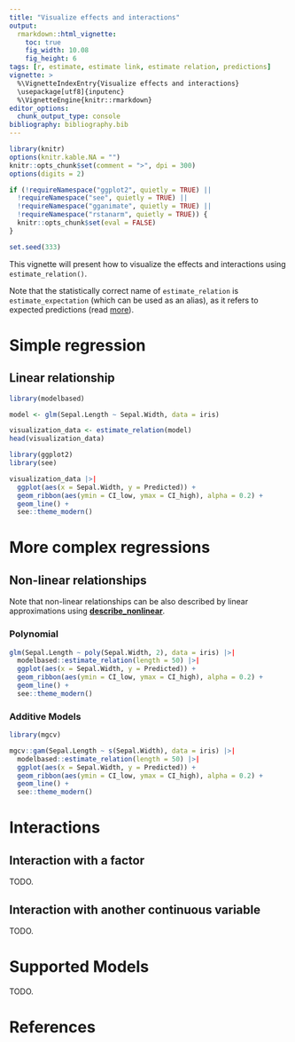 ```yaml
---
title: "Visualize effects and interactions"
output: 
  rmarkdown::html_vignette:
    toc: true
    fig_width: 10.08
    fig_height: 6
tags: [r, estimate, estimate link, estimate relation, predictions]
vignette: >
  %\VignetteIndexEntry{Visualize effects and interactions}
  \usepackage[utf8]{inputenc}
  %\VignetteEngine{knitr::rmarkdown}
editor_options: 
  chunk_output_type: console
bibliography: bibliography.bib
---
```


```r
library(knitr)
options(knitr.kable.NA = "")
knitr::opts_chunk$set(comment = ">", dpi = 300)
options(digits = 2)

if (!requireNamespace("ggplot2", quietly = TRUE) ||
  !requireNamespace("see", quietly = TRUE) ||
  !requireNamespace("gganimate", quietly = TRUE) ||
  !requireNamespace("rstanarm", quietly = TRUE)) {
  knitr::opts_chunk$set(eval = FALSE)
}

set.seed(333)
```

This vignette will present how to visualize the effects and interactions using
`estimate_relation()`.

Note that the statistically correct name of `estimate_relation` is `estimate_expectation` (which can be used as an alias), as it refers to expected predictions (read [more](https://easystats.github.io/insight/reference/get_predicted.html)). 

# Simple regression

## Linear relationship

```r
library(modelbased)

model <- glm(Sepal.Length ~ Sepal.Width, data = iris)

visualization_data <- estimate_relation(model)
head(visualization_data)
```

<!-- Demo using 'see' instead? -->

```r
library(ggplot2)
library(see)

visualization_data |>|
  ggplot(aes(x = Sepal.Width, y = Predicted)) +
  geom_ribbon(aes(ymin = CI_low, ymax = CI_high), alpha = 0.2) +
  geom_line() +
  see::theme_modern()
```

# More complex regressions

## Non-linear relationships

Note that non-linear relationships can be also described by linear
approximations using
[**describe_nonlinear**](https://easystats.github.io/modelbased/articles/describe_nonlinear.html).

### Polynomial

```r
glm(Sepal.Length ~ poly(Sepal.Width, 2), data = iris) |>|
  modelbased::estimate_relation(length = 50) |>|
  ggplot(aes(x = Sepal.Width, y = Predicted)) +
  geom_ribbon(aes(ymin = CI_low, ymax = CI_high), alpha = 0.2) +
  geom_line() +
  see::theme_modern()
```

### Additive Models

```r
library(mgcv)

mgcv::gam(Sepal.Length ~ s(Sepal.Width), data = iris) |>|
  modelbased::estimate_relation(length = 50) |>|
  ggplot(aes(x = Sepal.Width, y = Predicted)) +
  geom_ribbon(aes(ymin = CI_low, ymax = CI_high), alpha = 0.2) +
  geom_line() +
  see::theme_modern()
```

# Interactions

## Interaction with a factor

TODO.

## Interaction with another continuous variable

TODO.

# Supported Models

TODO.

# References

